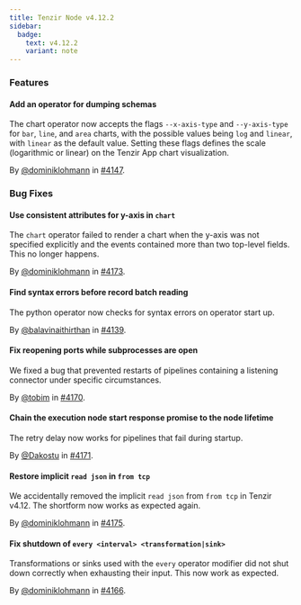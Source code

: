 ```yaml
---
title: Tenzir Node v4.12.2
sidebar:
  badge:
    text: v4.12.2
    variant: note
---
```


### Features

#### Add an operator for dumping schemas

The chart operator now accepts the flags `--x-axis-type` and `--y-axis-type`
for `bar`, `line`, and `area` charts, with the possible values being `log` and
`linear`, with `linear` as the default value. Setting these flags defines the
scale (logarithmic or linear) on the Tenzir App chart visualization.

By [@dominiklohmann](https://github.com/dominiklohmann) in [#4147](https://github.com/tenzir/tenzir/pull/4147).

### Bug Fixes

#### Use consistent attributes for y-axis in `chart`

The `chart` operator failed to render a chart when the y-axis was not specified
explicitly and the events contained more than two top-level fields. This no
longer happens.

By [@dominiklohmann](https://github.com/dominiklohmann) in [#4173](https://github.com/tenzir/tenzir/pull/4173).

#### Find syntax errors before record batch reading

The python operator now checks for syntax errors on operator start up.

By [@balavinaithirthan](https://github.com/balavinaithirthan) in [#4139](https://github.com/tenzir/tenzir/pull/4139).

#### Fix reopening ports while subprocesses are open

We fixed a bug that prevented restarts of pipelines containing a listening
connector under specific circumstances.

By [@tobim](https://github.com/tobim) in [#4170](https://github.com/tenzir/tenzir/pull/4170).

#### Chain the execution node start response promise to the node lifetime

The retry delay now works for pipelines that fail during startup.

By [@Dakostu](https://github.com/Dakostu) in [#4171](https://github.com/tenzir/tenzir/pull/4171).

#### Restore implicit `read json` in `from tcp`

We accidentally removed the implicit `read json` from `from tcp` in Tenzir
v4.12. The shortform now works as expected again.

By [@dominiklohmann](https://github.com/dominiklohmann) in [#4175](https://github.com/tenzir/tenzir/pull/4175).

#### Fix shutdown of `every <interval> <transformation|sink>`

Transformations or sinks used with the `every` operator modifier did not shut
down correctly when exhausting their input. This now work as expected.

By [@dominiklohmann](https://github.com/dominiklohmann) in [#4166](https://github.com/tenzir/tenzir/pull/4166).

